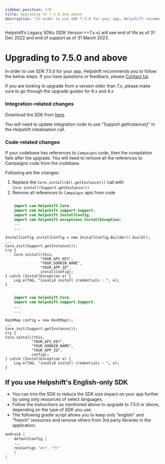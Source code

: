 ```yaml
---
sidebar_position: 170
title: Upgrading to 7.5.0 and above
description: "In order to use SDK 7.5.0 for your app, Helpshift recommends you to follow the below steps. If you have questions or feedback, please Contact Us"
---
```





<Admonition type="danger" title="Important">

Helpshift’s Legacy SDKs (SDK Version <=7.x.x) will see end of life as of 31 Dec 2022 and end of support as of 31 March 2023.

</Admonition>


# Upgrading to 7.5.0 and above

<Intro>


In order to use SDK 7.5.0 for your app, Helpshift recommends you to follow the below steps. If you have questions or feedback, please <a href="https://support.helpshift.com/kb/contact/" target="_blank">Contact Us</a>



</Intro>



<Admonition type="danger" title="Important">

If you are looking to upgrade from a version older than 7.x, please make sure to go through the upgrade guides for 6.x and 4.x

</Admonition>



### Integration-related changes

Download the SDK from [here](/android/getting-started#download-sdk).

You will need to update integration code to use "Support.getInstance()" in the Helpshift initialisation call.


### Code-related changes

If your codebase has references to `Campaigns` code, then the compilation fails after the upgrade. You will need to remove all the references to Campaigns code from the codebase.

Following are the changes:

1. Replace the `Core.install(All.getInstance())` call with `Core.install(Support.getInstance())` 
2. Remove all references to `Campaigns` apis from code


<Tabs>

<TabItem value="Using InstallConfig" label="Using InstallConfig">



```java

	import com.helpshift.Core;
	import com.helpshift.support.Support;
	import com.helpshift.InstallConfig;
	import com.helpshift.exceptions.InstallException;
	...
	...
```

 
	InstallConfig installConfig = new InstallConfig.Builder().build();
	...
	Core.init(Support.getInstance());
	try {
		Core.install(this,
					"YOUR_API_KEY",
					"YOUR_DOMAIN_NAME",
					"YOUR_APP_ID",
					installConfig);
	} catch (InstallException e) {
		Log.e(TAG, "invalid install credentials : ", e);
	}


</TabItem>
<TabItem value="Using Map" label="Using Map">



```java

	import com.helpshift.Core;
	import com.helpshift.support.Support;
	...
	...
```

 
	HashMap config = new HashMap();
	...
	Core.init(Support.getInstance());
	try {
	Core.install(this,
				"YOUR_API_KEY",
				"YOUR_DOMAIN_NAME",
				"YOUR_APP_ID",
				config);
	} catch (InstallException e) {
		Log.e(TAG, "invalid install credentials : ", e);
	}

</TabItem>

</Tabs>



## If you use Helpshift's English-only SDK

* You can trim the SDK to reduce the SDK size impact on your app further by using only resources of select languages.
* Follow the instructions as mentioned above to upgrade to 7.5.0 or above, depending on the type of SDK you use.
* The following gradle script allows you to keep only "english" and "french" resources and remove others from 3rd party libraries in the application.

```java
android {
	defaultConfig {
    ...
    resConfigs "en", "fr"
    }
}
```

